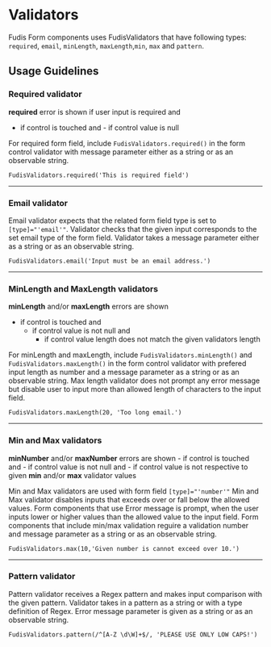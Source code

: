 
<Meta title="Utilities/Validators" />

# Validators

Fudis Form components uses FudisValidators that have following types: `required`, `email`, `minLength`, `maxLength`,`min`, `max` and `pattern`.

## Usage Guidelines


### Required validator

**required** error is shown if user input is required and
- if control is touched and
		- if control value is null

For required form field, include `FudisValidators.required()` in the form control validator with message parameter either as a string or as an observable string.

```
FudisValidators.required('This is required field')
```

---

### Email validator

Email validator expects that the related form field type is set to `[type]="'email'"`. Validator checks that the given input corresponds to the set email type of the form field. 
Validator takes a message parameter either as a string or as an observable string.

```
FudisValidators.email('Input must be an email address.')
```

---

### MinLength and MaxLength validators

**minLength** and/or **maxLength** errors are shown
- if control is touched and
	- if control value is not null and
		- if control value length does not match the given validators length

For minLength and maxLength, include `FudisValidators.minLength()` and `FudisValidators.maxLength()` in the form control validator with prefered input length as number and a message parameter as a string or as an observable string.
Max length validator does not prompt any error message but disable user to input more than allowed length of characters to the input field. 

```
FudisValidators.maxLength(20, 'Too long email.')
```
---

### Min and Max validators

**minNumber** and/or **maxNumber** errors are shown
	- if control is touched and
		- if control value is not null and
			- if control value is not respective to given **min** and/or **max** validator values

Min and Max validators are used with form field `[type]="'number'"` Min and Max validator disables inputs that exceeds over or fall below the allowed values.
Form components that use 
Error message is prompt, when the user inputs lower or higher values than the allowed value to the input field. 
Form components that include min/max validation reguire a validation number and message parameter as a string or as an observable string.

```
FudisValidators.max(10,'Given number is cannot exceed over 10.')

```
---

### Pattern validator

Pattern validator receives a Regex pattern and makes input comparison with the given pattern. 
Validator takes in a pattern as a string or with a type definition of Regex. Error message parameter is given as a string or as an observable string.

```
FudisValidators.pattern(/^[A-Z \d\W]+$/, 'PLEASE USE ONLY LOW CAPS!')

```